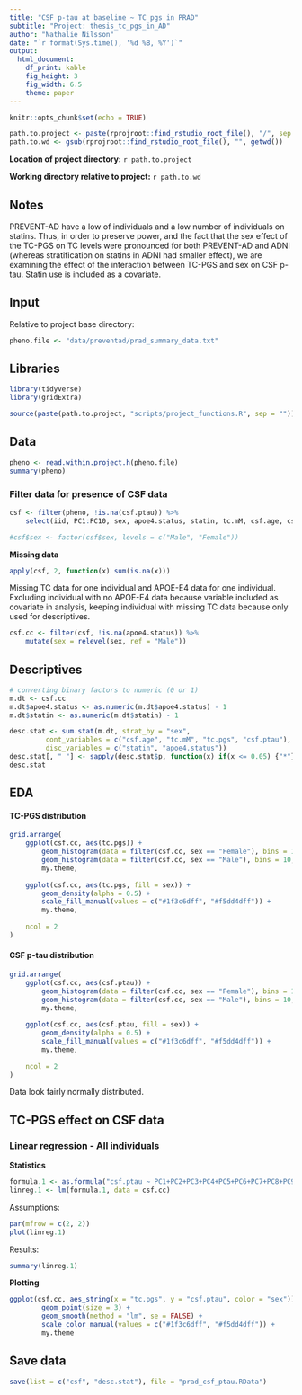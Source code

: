 ```yaml
---
title: "CSF p-tau at baseline ~ TC pgs in PRAD"
subtitle: "Project: thesis_tc_pgs_in_AD"
author: "Nathalie Nilsson"
date: "`r format(Sys.time(), '%d %B, %Y')`"
output: 
  html_document: 
    df_print: kable
    fig_height: 3
    fig_width: 6.5
    theme: paper
---
```


```r
knitr::opts_chunk$set(echo = TRUE)
```

```r
path.to.project <- paste(rprojroot::find_rstudio_root_file(), "/", sep = "")
path.to.wd <- gsub(rprojroot::find_rstudio_root_file(), "", getwd())
```
**Location of project directory:** `r path.to.project`

**Working directory relative to project:** `r path.to.wd`

## Notes
PREVENT-AD have a low of individuals and a low number of individuals on statins. Thus, in order to preserve power, and the fact that the sex effect of the TC-PGS on TC levels were pronounced for both PREVENT-AD and ADNI (whereas stratification on statins in ADNI had smaller effect), we are examining the effect of the interaction between TC-PGS and sex on CSF p-tau. Statin use is included as a covariate.

## Input
Relative to project base directory:
```r
pheno.file <- "data/preventad/prad_summary_data.txt"
```

## Libraries
```r
library(tidyverse)
library(gridExtra)

source(paste(path.to.project, "scripts/project_functions.R", sep = ""))
```

## Data
```r
pheno <- read.within.project.h(pheno.file)
summary(pheno)
```

### Filter data for presence of CSF data
```r
csf <- filter(pheno, !is.na(csf.ptau)) %>%
    select(iid, PC1:PC10, sex, apoe4.status, statin, tc.mM, csf.age, csf.ptau, tc.pgs)

#csf$sex <- factor(csf$sex, levels = c("Male", "Female"))
```

**Missing data**
```r
apply(csf, 2, function(x) sum(is.na(x)))
```

Missing TC data for one individual and APOE-E4 data for one individual. Excluding individual with no APOE-E4 data because variable included as covariate in analysis, keeping individual with missing TC data because only used for descriptives.  
```r
csf.cc <- filter(csf, !is.na(apoe4.status)) %>%
    mutate(sex = relevel(sex, ref = "Male"))
```

## Descriptives
```r
# converting binary factors to numeric (0 or 1)
m.dt <- csf.cc
m.dt$apoe4.status <- as.numeric(m.dt$apoe4.status) - 1
m.dt$statin <- as.numeric(m.dt$statin) - 1

desc.stat <- sum.stat(m.dt, strat_by = "sex", 
         cont_variables = c("csf.age", "tc.mM", "tc.pgs", "csf.ptau"), 
         disc_variables = c("statin", "apoe4.status"))
desc.stat[, " "] <- sapply(desc.stat$p, function(x) if(x <= 0.05) {"*"} else {""})
desc.stat
```

## EDA

#### TC-PGS distribution
```r
grid.arrange(
    ggplot(csf.cc, aes(tc.pgs)) + 
        geom_histogram(data = filter(csf.cc, sex == "Female"), bins = 10, fill = "#f5dd4dff") +
        geom_histogram(data = filter(csf.cc, sex == "Male"), bins = 10, fill = "#1f3c6dff") +
        my.theme, 
    
    ggplot(csf.cc, aes(tc.pgs, fill = sex)) +
        geom_density(alpha = 0.5) +
        scale_fill_manual(values = c("#1f3c6dff", "#f5dd4dff")) +
        my.theme,
    
    ncol = 2
)
```

#### CSF p-tau distribution
```r
grid.arrange(
    ggplot(csf.cc, aes(csf.ptau)) + 
        geom_histogram(data = filter(csf.cc, sex == "Female"), bins = 10, fill = "#f5dd4dff") +
        geom_histogram(data = filter(csf.cc, sex == "Male"), bins = 10, fill = "#1f3c6dff") +
        my.theme, 
    
    ggplot(csf.cc, aes(csf.ptau, fill = sex)) +
        geom_density(alpha = 0.5) +
        scale_fill_manual(values = c("#1f3c6dff", "#f5dd4dff")) +
        my.theme,
    
    ncol = 2
)
```

Data look fairly normally distributed. 

## TC-PGS effect on CSF data

### Linear regression - All individuals

**Statistics**
```r
formula.1 <- as.formula("csf.ptau ~ PC1+PC2+PC3+PC4+PC5+PC6+PC7+PC8+PC9+PC10+csf.age + apoe4.status + statin + sex * tc.pgs")
linreg.1 <- lm(formula.1, data = csf.cc)
```

Assumptions:
```r
par(mfrow = c(2, 2))
plot(linreg.1)
```

Results:
```r
summary(linreg.1)
```

**Plotting**
```r
ggplot(csf.cc, aes_string(x = "tc.pgs", y = "csf.ptau", color = "sex")) +
        geom_point(size = 3) +
        geom_smooth(method = "lm", se = FALSE) +
        scale_color_manual(values = c("#1f3c6dff", "#f5dd4dff")) +
        my.theme
```

## Save data
```r
save(list = c("csf", "desc.stat"), file = "prad_csf_ptau.RData")
```

